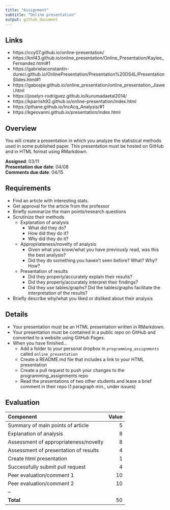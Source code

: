 ```yaml
---
title: "Assignment"
subtitle: "Online presentation"
output: github_document
---
```


## Links

- https://ccy07.github.io/online-presentation/
- https://knf43.github.io/online_presentation/Online_Presentation/Kaylee_Fernandez.html#1
- https://gabrielaconstantin-dureci.github.io/OnlinePresentation/Presentation%20DS4L/PresentationSlides.html#1
- https://gabosjw.github.io/online_presentation/online_presentation_Jiawei.html
- https://joselyn-rodriguez.github.io/kurumadaetal2014/
- https://kparrish92.github.io/online-presentation/index.html
- https://pthane.github.io/IncAcq_Analysis/#1
- https://kgeovanni.github.io/presentation/index.html

## Overview

You will create a presentation in which you analyze the statistical methods used in some published paper. 
This presentation must be hosted on GitHub and in HTML format using RMarkdown. 

**Assigned**: 03/11  
**Presentation due date**: 04/08  
**Comments due date**: 04/15  

## Requirements

- Find an article with interesting stats. 
- Get approval for the article from the professor
- Briefly summarize the main points/research questions
- Scrutinize their methods
	- Explanation of analysis
		- What did they do?
		- How did they do it?
		- Why did they do it?
	- Appropriateness/novelty of analysis
		- Given what you know/what you have previously read, was this the best 
		analysis? 
		- Did they do something you haven't seen before? What? Why? How?
	- Presentation of results
		- Did they properly/accurately explain their results?
		- Did they properly/accurately interpret their findings?
		- Did they use tables/graphs? Did the tables/graphs facilitate 
		the interpretation of the results?
- Briefly describe why/what you liked or disliked about their analysis

## Details

- Your presentation must be an HTML presentation written in RMarkdown. 
- Your presentation must be contained in a public repo on GitHub and converted to a website using GitHub Pages.
- When you have finished...
	- Add a folder to your personal dropbox in `programming_assignments` called `online_presentation`
	- Create a README.md file that includes a link to your HTML presentation
	- Create a pull request to push your changes to the programming_assignments repo
	- Read the presentations of two other students and leave a brief comment in their repo (1 paragraph min., under issues)

## Evaluation

| Component                             | Value |
| :------------------------------------ | ----: |
| Summary of main points of article     | 5     |
| Explanation of analysis               | 8     |
| Assessment of appropriateness/novelty | 8     |
| Assessment of presentation of results | 4     |
| Create html presentation              | 1     |
| Successfully submit pull request      | 4     |
| Peer evaluation/comment 1             | 10    |
| Peer evaluation/comment 2             | 10    |
| --                                    |       |
| **Total**                             | 50    |

</br></br></br>


